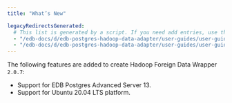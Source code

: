 ```yaml
---
title: "What’s New"

legacyRedirectsGenerated:
  # This list is generated by a script. If you need add entries, use the `legacyRedirects` key.
  - "/edb-docs/d/edb-postgres-hadoop-data-adapter/user-guides/user-guide/2.0.7/whats_new.html"
  - "/edb-docs/d/edb-postgres-hadoop-data-adapter/user-guides/user-guide/latest/whats_new.html"
---
```


<div id="whats_new" class="registered_link"></div>

The following features are added to create Hadoop Foreign Data Wrapper `2.0.7`:

-   Support for EDB Postgres Advanced Server 13.
-   Support for Ubuntu 20.04 LTS platform.
